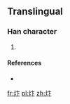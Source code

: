 ==Translingual==

===Han character===
{{Han char|rn=86|rad=火|as=04|sn=8|four=|canj=FYY}}

# {{defn|Han|sort=火04}}

====References====
* {{Han ref|kx=0668.031|hdz=32193.011|uh=709E|ud=28830}}

[[fr:炞]]
[[pl:炞]]
[[zh:炞]]